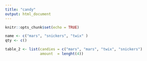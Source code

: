```yaml
---
title: "candy"
output: html_document
---
```


```r
knitr::opts_chunk$set(echo = TRUE)
```

```r
name <- c("mars", "snickers", "twix" )
qty <- c()
```

```r
table_2 <- list(candies = c("mars", "mars", "twix", "snickers")
                amount  = lenght(4))


```

